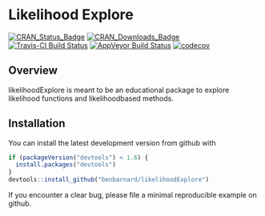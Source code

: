 # Likelihood Explore

[![CRAN_Status_Badge](http://www.r-pkg.org/badges/version/likelihoodExplore)](https://cran.r-project.org/package=likelihoodExplore)
[![CRAN_Downloads_Badge](http://cranlogs.r-pkg.org/badges/grand-total/likelihoodExplore)](http://cranlogs.r-pkg.org/badges/grand-total/likelihoodExplore)
[![Travis-CI Build Status](https://travis-ci.org/BenBarnard/likelihoodExplore.svg?branch=master)](https://travis-ci.org/BenBarnard/likelihoodExplore)
[![AppVeyor Build Status](https://ci.appveyor.com/api/projects/status/github/BenBarnard/likelihoodExplore?branch=master&svg=true)](https://ci.appveyor.com/project/BenBarnard/likelihoodExplore)
[![codecov](https://codecov.io/gh/BenBarnard/likelihoodExplore/branch/master/graph/badge.svg)](https://codecov.io/gh/BenBarnard/likelihoodExplore)

## Overview

likelihoodExplore is meant to be an educational package to explore likelihood functions and likelihoodbased methods.

## Installation

You can install the latest development version from github with

```r
if (packageVersion("devtools") < 1.6) {
  install.packages("devtools")
}
devtools::install_github("benbarnard/likelihoodExplore")
```

If you encounter a clear bug, please file a minimal reproducible example on github.
